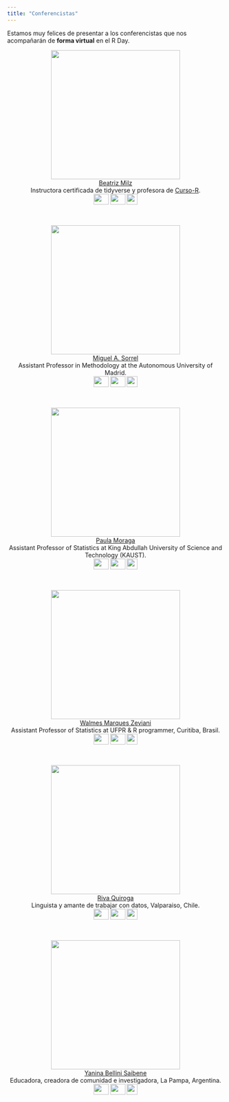 ```yaml
---
title: "Conferencistas"
---
```


Estamos muy felices de presentar a los conferencistas que nos acompañarán de __forma virtual__ en el R Day.

<center>
<img src="imagenes/fotos_conferencistas/bea_milz.png" width="300" height="300" alt="">  
[Beatriz Milz](https://beamilz.com)  
Instructora certificada de tidyverse y profesora de [Curso-R](https://curso-r.com).  
<a href="https://twitter.com/BeaMilz"><img border="0" src="imagenes/twitter.png" width="35" height="25"></a> <a href="https://beamilz.com"><img border="0" src="imagenes/homepage.png" width="35" height="25"></a> 
<img border="0" src="imagenes/flag_brasil.jpeg" width="25" height="25">
</center>

<br>

<center>
<img src="imagenes/fotos_conferencistas/miguel_sorrel.PNG" width="300" height="300" alt="">  
[Miguel A. Sorrel](https://miguel-sorrel.github.io/personal_site)  
Assistant Professor in Methodology at the Autonomous University of Madrid.  
<a href="https://twitter.com/MigSorrel"><img border="0" src="imagenes/twitter.png" width="35" height="25"></a> <a href="https://miguel-sorrel.github.io/personal_site"><img border="0" src="imagenes/homepage.png" width="35" height="25"></a>
<img border="0" src="imagenes/flag_espana.png" width="25" height="25">
</center>

<br>

<center>
<img src="imagenes/fotos_conferencistas/paula_moraga.PNG" width="300" height="300" alt="">  
[Paula Moraga](https://www.paulamoraga.com/)  
Assistant Professor of Statistics at King Abdullah University of Science and Technology (KAUST).  
<a href="https://twitter.com/Paula_Moraga_"><img border="0" src="imagenes/twitter.png" width="35" height="25"></a> <a href="https://www.paulamoraga.com/"><img border="0" src="imagenes/homepage.png" width="35" height="25"></a>
<img border="0" src="imagenes/flag_arabia.png" width="25" height="25">
</center>

<br>

<center>
<img src="imagenes/fotos_conferencistas/walmes_zeviani.png" width="300" height="300" alt="">  
[Walmes Marques Zeviani](http://leg.ufpr.br/~walmes/home/)  
Assistant Professor of Statistics at UFPR & R programmer, Curitiba, Brasil.  
<a href="https://twitter.com/walmeszeviani"><img border="0" src="imagenes/twitter.png" width="35" height="25"></a> <a href="http://leg.ufpr.br/~walmes/home/"><img border="0" src="imagenes/homepage.png" width="35" height="25"></a>
<img border="0" src="imagenes/flag_brasil.jpeg" width="25" height="25">
</center>

<br>

<center>
<img src="imagenes/fotos_conferencistas/Riva.png" width="300" height="300" alt="">  
[Riva Quiroga](https://rivaquiroga.cl/)  
Linguista y amante de trabajar con datos, Valparaiso, Chile.  
<a href="https://twitter.com/rivaquiroga"><img border="0" src="imagenes/twitter.png" width="35" height="25"></a> <a href="https://rivaquiroga.cl/"><img border="0" src="imagenes/homepage.png" width="35" height="25"></a>
<img border="0" src="imagenes/flag_chile.jpeg" width="25" height="25">
</center>

<br>

<center>
<img src="imagenes/fotos_conferencistas/yanina.png" width="300" height="300" alt="">  
[Yanina Bellini Saibene](https://yabellini.netlify.app/)  
Educadora, creadora de comunidad e investigadora, La Pampa, Argentina.  
<a href="https://twitter.com/yabellini"><img border="0" src="imagenes/twitter.png" width="35" height="25"></a> <a href="https://yabellini.netlify.app/"><img border="0" src="imagenes/homepage.png" width="35" height="25"></a>
<img border="0" src="imagenes/flag_argentina.jpeg" width="25" height="25">
</center>


